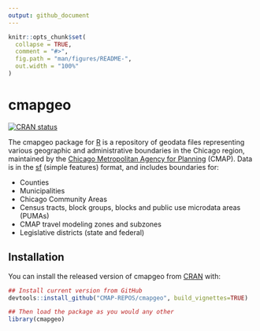 ```yaml
---
output: github_document
---
```


<!--

    ####### UUUUUUUU        ,ad8888ba,   88b           d88         db         88888888ba
    ####### :UUUUUUU       d8"'    `"8b  888b         d888        d88b        88      "8b
    #######. :UUUUUU      d8'            88`8b       d8'88       d8'`8b       88      ,8P
    ########  :UUUUU      88             88 `8b     d8' 88      d8'  `8b      88aaaaaa8P'
    #########:  :UUU      88             88  `8b   d8'  88     d8YaaaaY8b     88""""""'
    ##########:    '      Y8,            88   `8b d8'   88    d8""""""""8b    88
    #############:.        Y8a.    .a8P  88    `888'    88   d8'        `8b   88
    ################        `"Y8888Y"'   88     `8'     88  d8'          `8b  88
    
    
                                      PROUDLY PRESENTS
                                                                                               
                                                                                               
 ,adPPYba,  88,dPYba,,adPYba,   ,adPPYYba,  8b,dPPYba,    ,adPPYb,d8   ,adPPYba,   ,adPPYba,
a8"     ""  88P'   "88"    "8a  ""     `Y8  88P'    "8a  a8"    `Y88  a8P_____88  a8"     "8a
8b          88      88      88  ,adPPPPP88  88       d8  8b       88  8PP"""""""  8b       d8
"8a,   ,aa  88      88      88  88,    ,88  88b,   ,a8"  "8a,   ,d88  "8b,   ,aa  "8a,   ,a8"
 `"Ybbd8"'  88      88      88  `"8bbdP"Y8  88`YbbdP"'    `"YbbdP"Y8   `"Ybbd8"'   `"YbbdP"'
                                            88            aa,    ,88
                                            88             "Y8bbdP"


                 An R package made with ♥ in Chicago by and for CMAP staff.
-->

```r
knitr::opts_chunk$set(
  collapse = TRUE,
  comment = "#>",
  fig.path = "man/figures/README-",
  out.width = "100%"
)
```

# cmapgeo <!--<img src="man/figures/logo.png" align="right" alt="cmapplot logo" width="128">-->

<!-- badges: start -->
[![CRAN status](https://www.r-pkg.org/badges/version/cmapgeo)](https://cran.r-project.org/package=cmapgeo)
<!-- badges: end -->

The cmapgeo package for [R](https://www.r-project.org) is a repository of
geodata files representing various geographic and administrative boundaries in
the Chicago region, maintained by the
[Chicago Metropolitan Agency for Planning](https://www.cmap.illinois.gov)
(CMAP). Data is in the [sf](https://r-spatial.github.io/sf) (simple features)
format, and includes boundaries for:

- Counties
- Municipalities
- Chicago Community Areas
- Census tracts, block groups, blocks and public use microdata areas (PUMAs)
- CMAP travel modeling zones and subzones
- Legislative districts (state and federal)


## Installation

You can install the released version of cmapgeo from [CRAN](https://CRAN.R-project.org) with:

```r
## Install current version from GitHub
devtools::install_github("CMAP-REPOS/cmapgeo", build_vignettes=TRUE)

## Then load the package as you would any other
library(cmapgeo)
```
